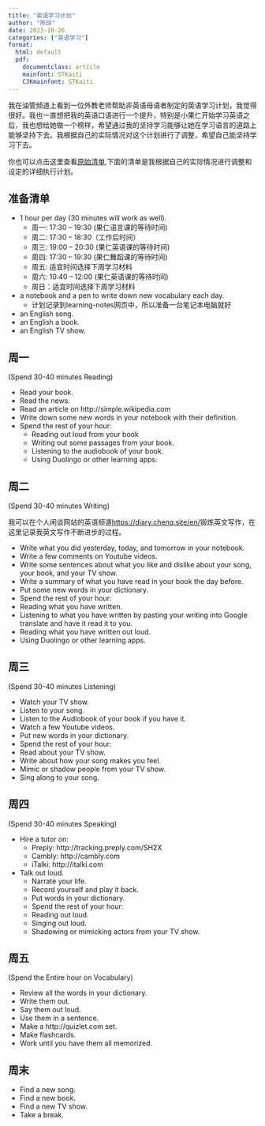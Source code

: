 ```yaml
---
title: "英语学习计划"
author: "陈琼"
date: 2023-10-26
categories: ["英语学习"]
format:
  html: default
  pdf:
    documentclass: article
    mainfont: STKaiti
    CJKmainfont: STKaiti
---
```


我在油管频道上看到一位外教老师帮助非英语母语者制定的英语学习计划，我觉得很好。我也一直想把我的英语口语进行一个提升，特别是小果仁开始学习英语之后，我也想给她做一个榜样，希望通过我的坚持学习能够让她在学习语言的道路上能够坚持下去。我根据自己的实际情况对这个计划进行了调整，希望自己能坚持学习下去。

你也可以点击这里查看[原始清单](https://youtu.be/5-T6Xqlh6BU),下面的清单是我根据自己的实际情况进行调整和设定的详细执行计划。

## 准备清单

- 1 hour per day (30 minutes will work as well).
  - 周一: 17:30 -- 19:30 (果仁语言课的等待时间)
  - 周二: 17:30 -- 18:30（工作后时间）
  - 周三: 19:00 -- 20:30 (果仁英语课的等待时间)
  - 周四: 17:30 -- 19:30 (果仁舞蹈课的等待时间)
  - 周五: 适宜时间选择下周学习材料
  - 周六: 10:40 -- 12:00 (果仁英语课的等待时间)
  - 周日：适宜时间选择下周学习材料
- a notebook and a pen to write down new vocabulary each day.
  - 计划记录到learning-notes网页中，所以准备一台笔记本电脑就好
- an English song.
- an English a book.
- an English TV show.

## 周一

(Spend 30-40 minutes Reading)

- Read your book.
- Read the news.
- Read an article on http://simple.wikipedia.com
- Write down some new words in your notebook with their definition.
- Spend the rest of your hour:
  - Reading out loud from your book
  - Writing out some passages from your book.
  - Listening to the audiobook of your book.
  - Using Duolingo or other learning apps.

## 周二

(Spend 30-40 minutes Writing)

我可以在个人闲谈网站的英语频道[https://diary.chenq.site/en/](https://diary.chenq.site/en/)锻炼英文写作，在这里记录我英文写作不断进步的过程。

- Write what you did yesterday, today, and tomorrow in your notebook.
- Write a few comments on Youtube videos.
- Write some sentences about what you like and dislike about your song, your book, and your TV show.
- Write a summary of what you have read in your book the day before.
- Put some new words in your dictionary.
- Spend the rest of your hour:
 - Reading what you have written.
 - Listening to what you have written by pasting your writing into Google translate and have it read it to you.
 - Reading what you have written out loud.
 - Using Duolingo or other learning apps.

## 周三

(Spend 30-40 minutes Listening)

- Watch your TV show.
- Listen to your song.
- Listen to the Audiobook of your book if you have it.
- Watch a few Youtube videos.
- Put new words in your dictionary.
- Spend the rest of your hour:
 - Read about your TV show.
 - Write about how your song makes you feel.
 - Mimic or shadow people from your TV show.
 - Sing along to your song.

## 周四

(Spend 30-40 minutes Speaking)

- Hire a tutor on:
  - Preply: http://tracking.preply.com/SH2X
  - Cambly: http://cambly.com
  - iTalki: http://italki.com
- Talk out loud.
  - Narrate your life.
  - Record yourself and play it back.
  - Put words in your dictionary.
  - Spend the rest of your hour:
  - Reading out loud.
  - Singing out loud.
  - Shadowing or mimicking actors from your TV show.

## 周五

(Spend the Entire hour on Vocabulary)

- Review all the words in your dictionary.
- Write them out.
- Say them out loud.
- Use them in a sentence.
- Make a http://quizlet.com set.
- Make flashcards.
- Work until you have them all memorized.

## 周末

- Find a new song.
- Find a new book.
- Find a new TV show.
- Take a break.
